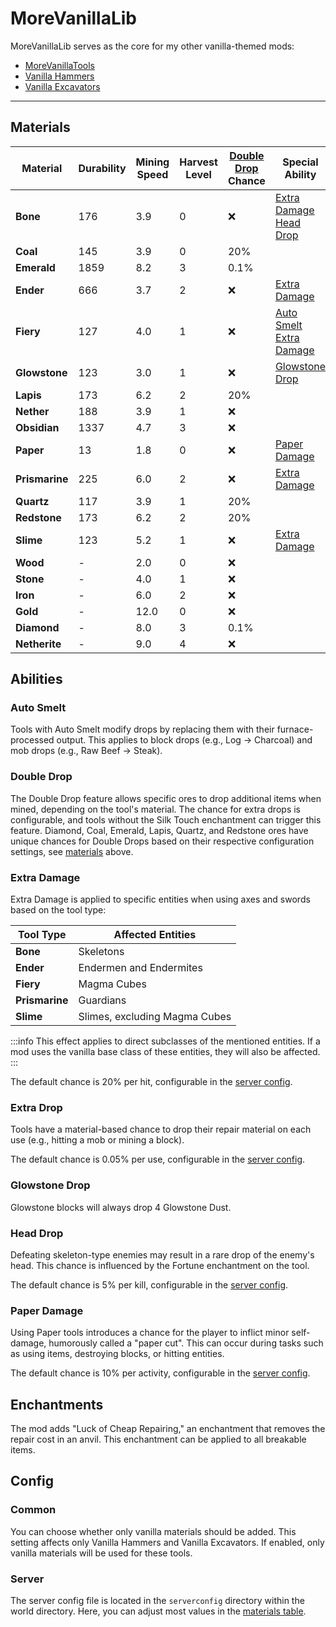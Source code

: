 # MoreVanillaLib


<ProjectHeader slug="morevanillalib" mcVersion="1.16" />

MoreVanillaLib serves as the core for my other vanilla-themed mods:
- [MoreVanillaTools](https://modrinth.com/mod/morevanillatools)
- [Vanilla Hammers](https://modrinth.com/mod/vanilla-hammers)
- [Vanilla Excavators](https://modrinth.com/mod/vanilla-excavators)

---

## Materials

| Material       | **Durability** | **Mining Speed** | **Harvest Level** | **[Double Drop](#double-drop) Chance** | **Special Ability**                                         |
|----------------|----------------|------------------|-------------------|----------------------------------------|-------------------------------------------------------------|
| **Bone**       | 176            | 3.9              | 0                 | ❌                                      | [Extra Damage](#extra-damage)<br/>[Head Drop](#head-drop)   |
| **Coal**       | 145            | 3.9              | 0                 | 20%                                    |                                                             |
| **Emerald**    | 1859           | 8.2              | 3                 | 0.1%                                   |                                                             |
| **Ender**      | 666            | 3.7              | 2                 | ❌                                      | [Extra Damage](#extra-damage)                               |
| **Fiery**      | 127            | 4.0              | 1                 | ❌                                      | [Auto Smelt](#auto-smelt)<br/>[Extra Damage](#extra-damage) |
| **Glowstone**  | 123            | 3.0              | 1                 | ❌                                      | [Glowstone Drop](#glowstone-drop)                           |
| **Lapis**      | 173            | 6.2              | 2                 | 20%                                    |                                                             |
| **Nether**     | 188            | 3.9              | 1                 | ❌                                      |                                                             |
| **Obsidian**   | 1337           | 4.7              | 3                 | ❌                                      |                                                             |
| **Paper**      | 13             | 1.8              | 0                 | ❌                                      | [Paper Damage](#paper-damage)                               |
| **Prismarine** | 225            | 6.0              | 2                 | ❌                                      | [Extra Damage](#extra-damage)                               |
| **Quartz**     | 117            | 3.9              | 1                 | 20%                                    |                                                             |
| **Redstone**   | 173            | 6.2              | 2                 | 20%                                    |                                                             |
| **Slime**      | 123            | 5.2              | 1                 | ❌                                      | [Extra Damage](#extra-damage)                               |
| **Wood**       | -              | 2.0              | 0                 | ❌                                      |                                                             |
| **Stone**      | -              | 4.0              | 1                 | ❌                                      |                                                             |
| **Iron**       | -              | 6.0              | 2                 | ❌                                      |                                                             |
| **Gold**       | -              | 12.0             | 0                 | ❌                                      |                                                             |
| **Diamond**    | -              | 8.0              | 3                 | 0.1%                                   |                                                             |
| **Netherite**  | -              | 9.0              | 4                 | ❌                                      |                                                             |

## Abilities
### Auto Smelt
Tools with Auto Smelt modify drops by replacing them with their furnace-processed output. This applies to block drops
(e.g., Log -> Charcoal) and mob drops (e.g., Raw Beef -> Steak).

### Double Drop
The Double Drop feature allows specific ores to drop additional items when mined, depending on the tool's material. The
chance for extra drops is configurable, and tools without the Silk Touch enchantment can trigger this feature. Diamond,
Coal, Emerald, Lapis, Quartz, and Redstone ores have unique chances for Double Drops based on their respective
configuration settings, see [materials](#materials) above.

### Extra Damage
Extra Damage is applied to specific entities when using axes and swords based on the tool type:

| **Tool Type**  | **Affected Entities**         |
|----------------|-------------------------------|
| **Bone**       | Skeletons                     |
| **Ender**      | Endermen and Endermites       |
| **Fiery**      | Magma Cubes                   |
| **Prismarine** | Guardians                     |
| **Slime**      | Slimes, excluding Magma Cubes |

:::info
This effect applies to direct subclasses of the mentioned entities. If a mod uses the vanilla base class of these
entities, they will also be affected.
:::

The default chance is 20% per hit, configurable in the [server config](#server).

### Extra Drop
Tools have a material-based chance to drop their repair material on each use (e.g., hitting a mob or mining a block).

The default chance is 0.05% per use, configurable in the [server config](#server).

### Glowstone Drop
Glowstone blocks will always drop 4 Glowstone Dust.

### Head Drop
Defeating skeleton-type enemies may result in a rare drop of the enemy's head. This chance is influenced by the Fortune
enchantment on the tool.

The default chance is 5% per kill, configurable in the [server config](#server).

### Paper Damage
Using Paper tools introduces a chance for the player to inflict minor self-damage, humorously called a "paper cut". This
can occur during tasks such as using items, destroying blocks, or hitting entities.

The default chance is 10% per activity, configurable in the [server config](#server).

## Enchantments
The mod adds "Luck of Cheap Repairing," an enchantment that removes the repair cost in an anvil. This enchantment can be
applied to all breakable items.

## Config
### Common
You can choose whether only vanilla materials should be added. This setting affects only Vanilla Hammers and Vanilla
Excavators. If enabled, only vanilla materials will be used for these tools.

### Server
The server config file is located in the `serverconfig` directory within the world directory. Here, you can adjust most
values in the [materials table](#materials).
